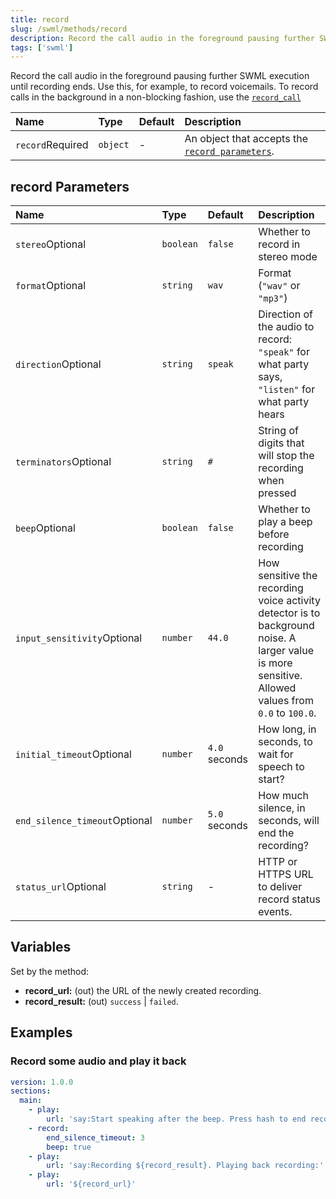 ```yaml
---
title: record
slug: /swml/methods/record
description: Record the call audio in the foreground pausing further SWML execution until recording ends.
tags: ['swml']
---
```


Record the call audio in the foreground pausing further SWML execution until recording ends. Use this, for example, to record voicemails.
To record calls in the background in a non-blocking fashion, use the [`record_call`](./record_call.mdx)

| Name                                                   | Type     | Default | Description                                                           |
|:-------------------------------------------------------|:---------|:--------|:----------------------------------------------------------------------|
| `record`<span className="required-arg">Required</span> | `object` | -       | An object that accepts the [`record parameters`](#record-parameters). |

## **record Parameters**

| Name                                                                | Type      | Default       | Description                                                                                                                                         |
|:--------------------------------------------------------------------|:----------|:--------------|:----------------------------------------------------------------------------------------------------------------------------------------------------|
| `stereo`<span className="optional-arg">Optional</span>              | `boolean` | `false`       | Whether to record in stereo mode                                                                                                                    |
| `format`<span className="optional-arg">Optional</span>              | `string`  | `wav`         | Format (`"wav"` or `"mp3"`)                                                                                                                         |
| `direction`<span className="optional-arg">Optional</span>           | `string`  | `speak`       | Direction of the audio to record: `"speak"` for what party says, `"listen"` for what party hears                                                    |
| `terminators`<span className="optional-arg">Optional</span>         | `string`  | `#`           | String of digits that will stop the recording when pressed                                                                                          |
| `beep`<span className="optional-arg">Optional</span>                | `boolean` | `false`       | Whether to play a beep before recording                                                                                                             |
| `input_sensitivity`<span className="optional-arg">Optional</span>   | `number`  | `44.0`        | How sensitive the recording voice activity detector is to background noise. A larger value is more sensitive. Allowed values from `0.0` to `100.0`. |
| `initial_timeout`<span className="optional-arg">Optional</span>     | `number`  | `4.0` seconds | How long, in seconds, to wait for speech to start?                                                                                                  |
| `end_silence_timeout`<span className="optional-arg">Optional</span> | `number`  | `5.0` seconds | How much silence, in seconds, will end the recording?                                                                                               |
| `status_url`<span className="optional-arg">Optional</span>         | `string`  | -             | HTTP or HTTPS URL to deliver record status events.                                                                                               |

## **Variables**

Set by the method:

- **record_url:** (out) the URL of the newly created recording.
- **record_result:** (out) `success` | `failed`.

## **Examples**

### Record some audio and play it back

```yaml andJson
version: 1.0.0
sections:
  main:
    - play:
        url: 'say:Start speaking after the beep. Press hash to end recording.'
    - record:
        end_silence_timeout: 3
        beep: true
    - play:
        url: 'say:Recording ${record_result}. Playing back recording:'
    - play:
        url: '${record_url}'
```
